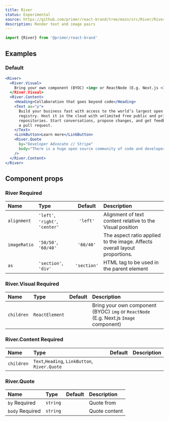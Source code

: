 ```yaml
---
title: River
status: Experimental
source: https://github.com/primer/react-brand/tree/main/src/River/River.tsx
description: Render text and image pairs
---
```



```js
import {River} from '@primer/react-brand'
```

## Examples

### Default

```jsx live
<River>
  <River.Visual>
    Bring your own component (BYOC) <img> or ReactNode (E.g. Next.js <Image />)
  </River.Visual>
  <River.Content>
    <Heading>Collaboration that goes beyond code</Heading>
    <Text as="p">
      Build your business fast with access to the world’s largest open source
      registry. Host it in the cloud with unlimited free public and private
      repositories. Start conversations, propose changes, and get feedback with
      a pull request.
    </Text>
    <LinkButton>Learn more</LinkButton>
    <River.Quote
      by="Developer Advocate // Stripe"
      body="There is a huge open source community of code and developers to work with and draw inspiration from on GitHub."
    />
  </River.Content>
</River>
```

## Component props

### River <Label>Required</Label>

| Name         | Type                            |   Default   | Description                                                                |
| :----------- | :------------------------------ | :---------: | :------------------------------------------------------------------------- |
| `alignment`  | `'left'`, `'right'`, `'center'` |  `'left'`   | Alignment of text content relative to the Visual position                  |
| `imageRatio` | `'50/50'`, `'60/40'`            |  `'60/40'`  | The aspect ratio applied to the image. Affects overall layout proportions. |
| `as`         | `'section'`, `'div' `           | `'section'` | HTML tag to be used in the parent element                                  |

### River.Visual <Label>Required</Label>

| Name       | Type           | Default | Description                                                                           |
| :--------- | :------------- | :-----: | :------------------------------------------------------------------------------------ |
| `children` | `ReactElement` |         | Bring your own component (BYOC) `img` or `ReactNode` (E.g. Next.js `Image` component) |

### River.Content <Label>Required</Label>

| Name       | Type                                          | Default | Description |
| :--------- | :-------------------------------------------- | :-----: | :---------- |
| `children` | `Text`,`Heading`, `LinkButton`, `River.Quote` |         |             |

### River.Quote

| Name                           | Type     | Default | Description   |
| :----------------------------- | :------- | :-----: | :------------ |
| `by` <Label>Required</Label>   | `string` |         | Quote from    |
| `body` <Label>Required</Label> | `string` |         | Quote content |
